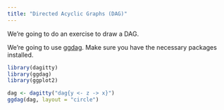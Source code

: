 ```yaml
---
title: "Directed Acyclic Graphs (DAG)"
---
```


We're going to do an exercise to draw a DAG.

We're going to use [ggdag](https://cran.r-project.org/web/packages/ggdag/vignettes/intro-to-ggdag.html). Make sure you have the necessary packages installed.

```r
library(dagitty)
library(ggdag)
library(ggplot2)

dag <- dagitty("dag{y <- z -> x}")
ggdag(dag, layout = "circle")

```
